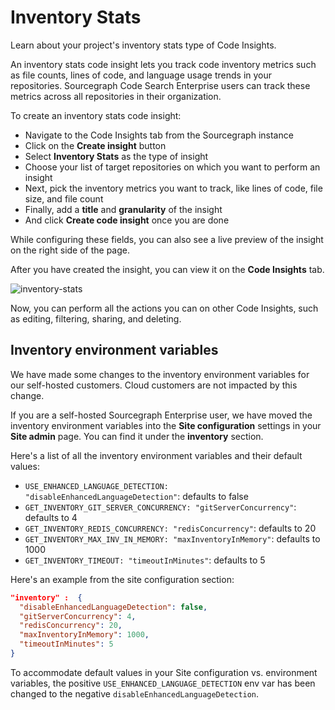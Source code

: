 # Inventory Stats

<p type="subtitle">Learn about your project's inventory stats type of Code Insights.</p>

An inventory stats code insight lets you track code inventory metrics such as file counts, lines of code, and language usage trends in your repositories. Sourcegraph Code Search Enterprise users can track these metrics across all repositories in their organization.

To create an inventory stats code insight:

- Navigate to the Code Insights tab from the Sourcegraph instance
- Click on the **Create insight** button
- Select **Inventory Stats** as the type of insight
- Choose your list of target repositories on which you want to perform an insight
- Next, pick the inventory metrics you want to track, like lines of code, file size, and file count
- Finally, add a **title** and **granularity** of the insight
- And click **Create code insight** once you are done

While configuring these fields, you can also see a live preview of the insight on the right side of the page.

After you have created the insight, you can view it on the **Code Insights** tab.

![inventory-stats](https://storage.googleapis.com/sourcegraph-assets/Docs/inventory-stats-insights-0625.png)

Now, you can perform all the actions you can on other Code Insights, such as editing, filtering, sharing, and deleting.

## Inventory environment variables

<Callout type="note">We have made some changes to the inventory environment variables for our self-hosted customers. Cloud customers are not impacted by this change.</Callout>

If you are a self-hosted Sourcegraph Enterprise user, we have moved the inventory environment variables into the **Site configuration** settings in your **Site admin** page. You can find it under the **inventory** section.

Here's a list of all the inventory environment variables and their default values:

- `USE_ENHANCED_LANGUAGE_DETECTION: "disableEnhancedLanguageDetection"`: defaults to false
- `GET_INVENTORY_GIT_SERVER_CONCURRENCY: "gitServerConcurrency"`: defaults to  4
- `GET_INVENTORY_REDIS_CONCURRENCY: "redisConcurrency"`: defaults to 20
- `GET_INVENTORY_MAX_INV_IN_MEMORY: "maxInventoryInMemory"`: defaults to 1000
- `GET_INVENTORY_TIMEOUT: "timeoutInMinutes"`: defaults to 5

Here's an example from the site configuration section:

```json
"inventory" :  {
  "disableEnhancedLanguageDetection": false,
  "gitServerConcurrency": 4,
  "redisConcurrency": 20,
  "maxInventoryInMemory": 1000,
  "timeoutInMinutes": 5
}
```

<Callout type="info">To accommodate default values in your Site configuration vs. environment variables, the positive `USE_ENHANCED_LANGUAGE_DETECTION` env var has been changed to the negative `disableEnhancedLanguageDetection`.</Callout>
